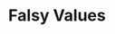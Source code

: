 ---
id: "js_tf_medium_005"
questionType: "TRUE_FALSE"
title: "Falsy Values"
statement: "The number 0 is considered a falsy value in JavaScript."
difficulty: "MEDIUM"
category: "JavaScript"
correctAnswer: true
explanation: "JavaScript treats 0 as a falsy value in conditional expressions."
---